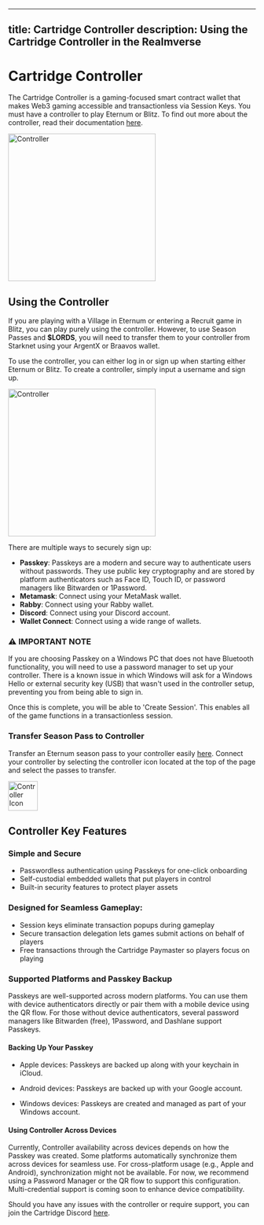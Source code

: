 
---
title: Cartridge Controller 
description: Using the Cartridge Controller in the Realmverse
---

# Cartridge Controller

The Cartridge Controller is a gaming-focused smart contract wallet that makes Web3 gaming accessible and transactionless
via Session Keys. You must have a controller to play Eternum or Blitz. To find out more about the controller, read their
documentation [here](https://docs.cartridge.gg/controller/overview).

<img src="/images/screenshots/controller.png" alt="Controller" width="300" className="mx-auto" />

## Using the Controller

If you are playing with a Village in Eternum or entering a Recruit game in Blitz, you can play purely using the
controller. However, to use Season Passes and **$LORDS**, you will need to transfer them to your controller from
Starknet using your ArgentX or Braavos wallet.

To use the controller, you can either log in or sign up when starting either Eternum or Blitz. To create a controller,
simply input a username and sign up.

<img src="/images/screenshots/controller-signup.png" alt="Controller" width="300" className="mx-auto" />

There are multiple ways to securely sign up:

- **Passkey**: Passkeys are a modern and secure way to authenticate users without passwords. They use public key
  cryptography and are stored by platform authenticators such as Face ID, Touch ID, or password managers like Bitwarden
  or 1Password.
- **Metamask**: Connect using your MetaMask wallet.
- **Rabby**: Connect using your Rabby wallet.
- **Discord**: Connect using your Discord account.
- **Wallet Connect**: Connect using a wide range of wallets.

<div style={importantNote.container}>
  <h3 style={importantNote.title}>⚠️ IMPORTANT NOTE</h3>
  <p style={importantNote.content}>
    If you are choosing Passkey on a Windows PC that does not have Bluetooth functionality, you will need to use a
    password manager to set up your controller. There is a known issue in which Windows will ask for a Windows Hello or
    external security key (USB) that wasn't used in the controller setup, preventing you from being able to sign in.
  </p>
</div>

Once this is complete, you will be able to 'Create Session'. This enables all of the game functions in a transactionless
session.

### Transfer Season Pass to Controller

Transfer an Eternum season pass to your controller easily [here](https://empire.realms.world/season-passes). Connect your
controller by selecting the controller icon located at the top of the page and select the passes to transfer.

<div className="flex justify-center">
  <img src="/images/logos/controller-icon.png" alt="Controller Icon" width="60" />
</div>

## Controller Key Features

### Simple and Secure

- Passwordless authentication using Passkeys for one-click onboarding
- Self-custodial embedded wallets that put players in control
- Built-in security features to protect player assets

### Designed for Seamless Gameplay:

- Session keys eliminate transaction popups during gameplay
- Secure transaction delegation lets games submit actions on behalf of players
- Free transactions through the Cartridge Paymaster so players focus on playing

### Supported Platforms and Passkey Backup

Passkeys are well-supported across modern platforms. You can use them with device authenticators directly or pair them
with a mobile device using the QR flow. For those without device authenticators, several password managers like
Bitwarden (free), 1Password, and Dashlane support Passkeys.

#### Backing Up Your Passkey

- Apple devices: Passkeys are backed up along with your keychain in iCloud.

- Android devices: Passkeys are backed up with your Google account.

- Windows devices: Passkeys are created and managed as part of your Windows account.

#### Using Controller Across Devices

Currently, Controller availability across devices depends on how the Passkey was created. Some platforms automatically
synchronize them across devices for seamless use. For cross-platform usage (e.g., Apple and Android), synchronization
might not be available. For now, we recommend using a Password Manager or the QR flow to support this configuration.
Multi-credential support is coming soon to enhance device compatibility.

Should you have any issues with the controller or require support, you can join the Cartridge Discord
[here](https://discord.gg/cartridge).
